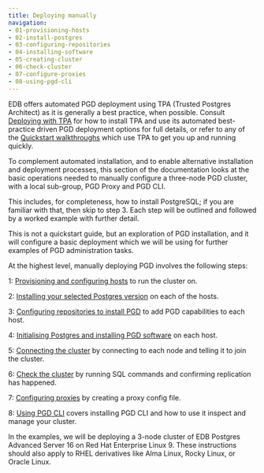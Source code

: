 ```yaml
---
title: Deploying manually
navigation:
- 01-provisioning-hosts
- 02-install-postgres
- 03-configuring-repositories
- 04-installing-software
- 05-creating-cluster
- 06-check-cluster
- 07-configure-proxies
- 08-using-pgd-cli
---
```


EDB offers automated PGD deployment using TPA (Trusted Postgres Architect) as it is generally a best practice, when possible.
Consult [Deploying with TPA](../tpa/) for how to install TPA and use its automated best-practice driven PGD deployment options for full details,
or refer to any of the [Quickstart walkthroughs](../quickstart/) which use TPA to get you up and running quickly.

To complement automated installation, and to enable alternative installation and deployment processes, this section of the documentation looks at the basic operations needed to manually configure a three-node PGD cluster, with a local sub-group, PGD Proxy and PGD CLI.

This includes, for completeness, how to install PostgreSQL;
if you are familiar with that, then skip to step 3.
Each step will be outlined and followed by a worked example with further detail. 

This is not a quickstart guide, but an exploration of PGD installation, and it will configure a basic deployment which we will be using for further examples of PGD administration tasks.



At the highest level, manually deploying PGD involves the following steps:

1: [Provisioning and configuring hosts](01-provisioning-hosts) to run the cluster on.

2: [Installing your selected Postgres version](02-install-postgres) on each of the hosts.

3: [Configuring repositories to install PGD](03-configuring-repositories) to add PGD capabilities to each host.

4: [Initialising Postgres and installing PGD software](04-installing-software) on each host.

5: [Connecting the cluster](05-creating-cluster) by connecting to each node and telling it to join the cluster.

6: [Check the cluster](06-check-cluster) by running SQL commands and confirming replication has happened.

7: [Configuring proxies](07-configure-proxies) by creating a proxy config file.

8: [Using PGD CLI](08-using-pgd-cli) covers installing PGD CLI and how to use it inspect and manage your cluster.

In the examples, we will be deploying a 3-node cluster of EDB Postgres Advanced Server 16 on Red Hat Enterprise Linux 9. These instructions should also apply to RHEL derivatives like Alma Linux, Rocky Linux, or Oracle Linux.






